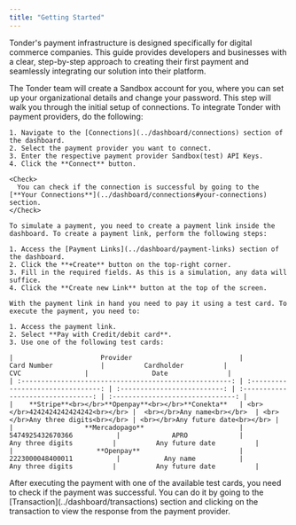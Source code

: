 ```yaml
---
title: "Getting Started"
---
```


Tonder's payment infrastructure is designed specifically for digital commerce companies. This guide provides developers and businesses with a clear, step-by-step approach to creating their first payment and seamlessly integrating our solution into their platform.

<Steps>
  <Step title="Set up your account">
    <Note>
      The Tonder team will create a Sandbox account for you, where you can set up your organizational details and change your password.
    </Note>
  </Step>

  <Step title="Connect to providers">
    This step will walk you through the initial setup of connections.
    To integrate Tonder with payment providers, do the following:

    1. Navigate to the [Connections](../dashboard/connections) section of the dashboard.
    2. Select the payment provider you want to connect.
    3. Enter the respective payment provider Sandbox(test) API Keys.
    4. Click the **Connect** button.

    <Check>
      You can check if the connection is successful by going to the [**Your Connections**](../dashboard/connections#your-connections) section.
    </Check>
  </Step>

  <Step title="Create a payment link">

    To simulate a payment, you need to create a payment link inside the dashboard. To create a payment link, perform the following steps:

    1. Access the [Payment Links](../dashboard/payment-links) section of the dashboard.
    2. Click the **+Create** button on the top-right corner.
    3. Fill in the required fields. As this is a simulation, any data will suffice.
    4. Click the **Create new Link** button at the top of the screen.

  </Step>

  <Step title="Process your first payment">    
    
    With the payment link in hand you need to pay it using a test card. To execute the payment, you need to:

    1. Access the payment link.
    2. Select **Pay with Credit/debit card**.
    3. Use one of the following test cards:

    |                      Provider                           |             Card Number            |          Cardholder          |                 CVC                |                Date               |
    | :-----------------------------------------------------: | :--------------------------------: | :--------------------------: | :--------------------------------: | :-------------------------------: |
    |    **Stripe**<br></br>**Openpay**<br></br>**Conekta**   | <br></br>4242424242424242<br></br> |  <br></br>Any name<br></br>  | <br></br>Any three digits<br></br> | <br></br>Any future date<br></br> |
    |                  **Mercadopago**                        |         5474925432670366           |             APRO             |          Any three digits          |          Any future date          |
    |                     **Openpay**                         |         2223000048400011           |           Any name           |          Any three digits          |          Any future date          |

  </Step>

  <Step title="Validate the payment">
    After executing the payment with one of the available test cards, you need to check if the payment was successful. You can do it by going to the [Transaction](../dashboard/transactions) section and clicking on the transaction to view the response from the payment provider.
  </Step>
</Steps>
